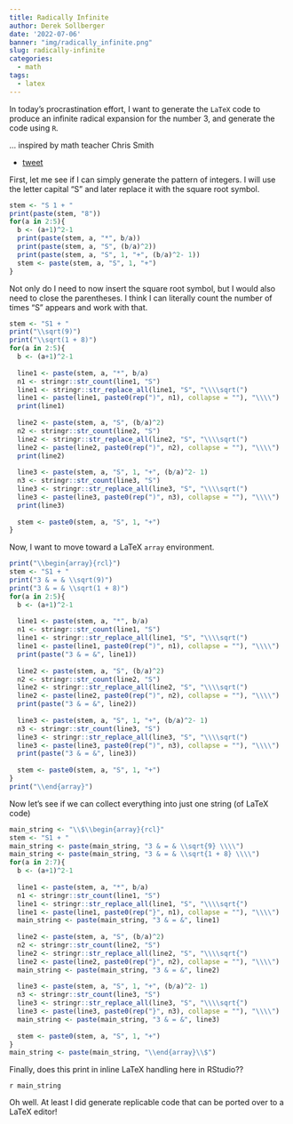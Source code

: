 ```yaml
---
title: Radically Infinite
author: Derek Sollberger
date: '2022-07-06'
banner: "img/radically_infinite.png"
slug: radically-infinite
categories:
  - math
tags:
  - latex
---
```


In today's procrastination effort, I want to generate the `LaTeX` code to produce an infinite radical expansion for the number 3, and generate the code using `R`.

... inspired by math teacher Chris Smith

* [tweet](https://mobile.twitter.com/aap03102/status/1544265133735690242)

First, let me see if I can simply generate the pattern of integers.  I will use the letter capital "S" and later replace it with the square root symbol.

```r
stem <- "S 1 + "
print(paste(stem, "8"))
for(a in 2:5){
  b <- (a+1)^2-1
  print(paste(stem, a, "*", b/a))
  print(paste(stem, a, "S", (b/a)^2))
  print(paste(stem, a, "S", 1, "+", (b/a)^2- 1))
  stem <- paste(stem, a, "S", 1, "+")
}
```

Not only do I need to now insert the square root symbol, but I would also need to close the parentheses.  I think I can literally count the number of times "S" appears and work with that.

```r
stem <- "S1 + "
print("\\sqrt(9)")
print("\\sqrt(1 + 8)")
for(a in 2:5){
  b <- (a+1)^2-1
  
  line1 <- paste(stem, a, "*", b/a)
  n1 <- stringr::str_count(line1, "S")
  line1 <- stringr::str_replace_all(line1, "S", "\\\\sqrt(")
  line1 <- paste(line1, paste0(rep(")", n1), collapse = ""), "\\\\")
  print(line1)
  
  line2 <- paste(stem, a, "S", (b/a)^2)
  n2 <- stringr::str_count(line2, "S")
  line2 <- stringr::str_replace_all(line2, "S", "\\\\sqrt(")
  line2 <- paste(line2, paste0(rep(")", n2), collapse = ""), "\\\\")
  print(line2)
  
  line3 <- paste(stem, a, "S", 1, "+", (b/a)^2- 1)
  n3 <- stringr::str_count(line3, "S")
  line3 <- stringr::str_replace_all(line3, "S", "\\\\sqrt(")
  line3 <- paste(line3, paste0(rep(")", n3), collapse = ""), "\\\\")
  print(line3)
  
  stem <- paste0(stem, a, "S", 1, "+")
}
```

Now, I want to move toward a LaTeX `array` environment.

```r
print("\\begin{array}{rcl}")
stem <- "S1 + "
print("3 & = & \\sqrt(9)")
print("3 & = & \\sqrt(1 + 8)")
for(a in 2:5){
  b <- (a+1)^2-1
  
  line1 <- paste(stem, a, "*", b/a)
  n1 <- stringr::str_count(line1, "S")
  line1 <- stringr::str_replace_all(line1, "S", "\\\\sqrt(")
  line1 <- paste(line1, paste0(rep(")", n1), collapse = ""), "\\\\")
  print(paste("3 & = &", line1))
  
  line2 <- paste(stem, a, "S", (b/a)^2)
  n2 <- stringr::str_count(line2, "S")
  line2 <- stringr::str_replace_all(line2, "S", "\\\\sqrt(")
  line2 <- paste(line2, paste0(rep(")", n2), collapse = ""), "\\\\")
  print(paste("3 & = &", line2))
  
  line3 <- paste(stem, a, "S", 1, "+", (b/a)^2- 1)
  n3 <- stringr::str_count(line3, "S")
  line3 <- stringr::str_replace_all(line3, "S", "\\\\sqrt(")
  line3 <- paste(line3, paste0(rep(")", n3), collapse = ""), "\\\\")
  print(paste("3 & = &", line3))
  
  stem <- paste0(stem, a, "S", 1, "+")
}
print("\\end{array}")
```

Now let's see if we can collect everything into just one string (of LaTeX code)

```r
main_string <- "\\$\\begin{array}{rcl}"
stem <- "S1 + "
main_string <- paste(main_string, "3 & = & \\sqrt{9} \\\\")
main_string <- paste(main_string, "3 & = & \\sqrt{1 + 8} \\\\")
for(a in 2:7){
  b <- (a+1)^2-1
  
  line1 <- paste(stem, a, "*", b/a)
  n1 <- stringr::str_count(line1, "S")
  line1 <- stringr::str_replace_all(line1, "S", "\\\\sqrt{")
  line1 <- paste(line1, paste0(rep("}", n1), collapse = ""), "\\\\")
  main_string <- paste(main_string, "3 & = &", line1)
  
  line2 <- paste(stem, a, "S", (b/a)^2)
  n2 <- stringr::str_count(line2, "S")
  line2 <- stringr::str_replace_all(line2, "S", "\\\\sqrt{")
  line2 <- paste(line2, paste0(rep("}", n2), collapse = ""), "\\\\")
  main_string <- paste(main_string, "3 & = &", line2)
  
  line3 <- paste(stem, a, "S", 1, "+", (b/a)^2- 1)
  n3 <- stringr::str_count(line3, "S")
  line3 <- stringr::str_replace_all(line3, "S", "\\\\sqrt{")
  line3 <- paste(line3, paste0(rep("}", n3), collapse = ""), "\\\\")
  main_string <- paste(main_string, "3 & = &", line3)
  
  stem <- paste0(stem, a, "S", 1, "+")
}
main_string <- paste(main_string, "\\end{array}\\$")
```

Finally, does this print in inline LaTeX handling here in RStudio??

`r main_string`

Oh well.  At least I did generate replicable code that can be ported over to a LaTeX editor!